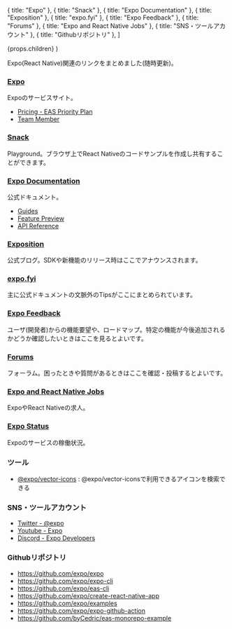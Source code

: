 
  { title: "Expo" },
  { title: "Snack" },
  { title: "Expo Documentation" },
  { title: "Exposition" },
  { title: "expo.fyi" },
  { title: "Expo Feedback" },
  { title: "Forums" },
  { title: "Expo and React Native Jobs" },
  { title: "SNS・ツールアカウント" },
  { title: "Githubリポジトリ" },
]

  <PostLayout headlines={headlines} meta={meta}>
    {props.children}
  </PostLayout>
)

Expo(React Native)関連のリンクをまとめました(随時更新)。

### [Expo](https://expo.dev/)
Expoのサービスサイト。

- [Pricing - EAS Priority Plan](https://expo.dev/pricing)
- [Team Member](https://expo.dev/about)

### [Snack](https://snack.expo.dev/)

Playground。ブラウザ上でReact Nativeのコードサンプルを作成し共有することができます。

### [Expo Documentation](https://docs.expo.dev)

公式ドキュメント。

- [Guides](https://docs.expo.dev/guides/)
- [Feature Preview](https://docs.expo.dev/feature-preview/)
- [API Reference](https://docs.expo.dev/versions/latest/)


### [Exposition](https://blog.expo.dev)

公式ブログ。SDKや新機能のリリース時はここでアナウンスされます。

### [expo.fyi](https://github.com/expo/fyi)

主に公式ドキュメントの文脈外のTipsがここにまとめられています。

### [Expo Feedback](https://expo.canny.io/)

ユーザ(開発者)からの機能要望や、ロードマップ。特定の機能が今後追加されるかどうか確認したいときはここを見るとよいです。


### [Forums](https://forums.expo.dev/)

フォーラム。困ったときや質問があるときはここを確認・投稿するとよいです。

### [Expo and React Native Jobs](https://pallet.xyz/list/expo-jobs/jobs)

ExpoやReact Nativeの求人。


### [Expo Status](https://status.expo.dev/)

Expoのサービスの稼働状況。

### ツール

- [@expo/vector-icons](https://icons.expo.fyi/) : @expo/vector-iconsで利用できるアイコンを検索できる



### SNS・ツールアカウント

- [Twitter - @expo](https://twitter.com/expo)
- [Youtube - Expo](https://www.youtube.com/channel/UCx_YiR733cfqVPRsQ1n8Fag)
- [Discord - Expo Developers](https://discord.gg/4gtbPAdpaE)




### Githubリポジトリ

- https://github.com/expo/expo
- https://github.com/expo/expo-cli
- https://github.com/expo/eas-cli
- https://github.com/expo/create-react-native-app
- https://github.com/expo/examples
- https://github.com/expo/expo-github-action
- https://github.com/byCedric/eas-monorepo-example

